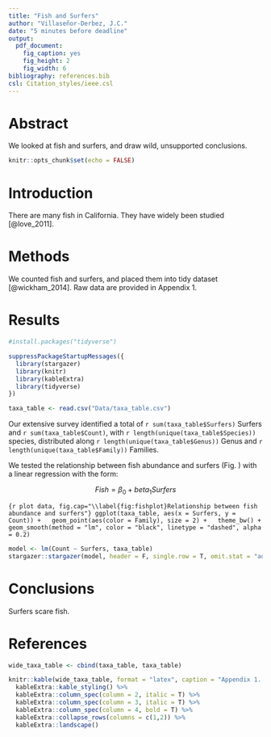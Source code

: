 ```yaml
---
title: "Fish and Surfers"
author: "Villaseñor-Derbez, J.C."
date: "5 minutes before deadline"
output: 
  pdf_document: 
    fig_caption: yes
    fig_height: 2
    fig_width: 6
bibliography: references.bib
csl: Citation_styles/ieee.csl
---
```


# Abstract

We looked at fish and surfers, and draw wild, unsupported conclusions.

```r
knitr::opts_chunk$set(echo = FALSE)
```

# Introduction

There are many fish in California. They have widely been studied [@love_2011].

# Methods

We counted fish and surfers, and placed them into tidy dataset [@wickham_2014]. Raw data are provided in Appendix 1.

# Results

```r
#install.packages("tidyverse")

suppressPackageStartupMessages({
  library(stargazer)
  library(knitr)
  library(kableExtra)
  library(tidyverse)
})
```

```r
taxa_table <- read.csv("Data/taxa_table.csv")
```

Our extensive survey identified a total of `r sum(taxa_table$Surfers)` Surfers and `r sum(taxa_table$Count)`, with `r length(unique(taxa_table$Species))` species, distributed along `r length(unique(taxa_table$Genus))` Genus and `r length(unique(taxa_table$Family))` Families. 

We tested the relationship between fish abundance and surfers (Fig. \ref{fig:fishplot}) with a linear regression with the form:

$$Fish = \beta_0 + beta_1Surfers$$

```{r plot data, fig.cap="\\label{fig:fishplot}Relationship between fish abundance and surfers"}
ggplot(taxa_table, aes(x = Surfers, y = Count)) +
  geom_point(aes(color = Family), size = 2) +
  theme_bw() +
  geom_smooth(method = "lm", color = "black", linetype = "dashed", alpha = 0.2)
```

\clearpage

```r
model <- lm(Count ~ Surfers, taxa_table)
stargazer::stargazer(model, header = F, single.row = T, omit.stat = "adj.rsq", title = "My results table!")
```

# Conclusions

Surfers scare fish.

# References

<div id="refs"></div>

\clearpage

```r
wide_taxa_table <- cbind(taxa_table, taxa_table)

knitr::kable(wide_taxa_table, format = "latex", caption = "Appendix 1. Table with raw data") %>% 
  kableExtra::kable_styling() %>% 
  kableExtra::column_spec(column = 2, italic = T) %>% 
  kableExtra::column_spec(column = 3, italic = T) %>% 
  kableExtra::column_spec(column = 4, bold = T) %>% 
  kableExtra::collapse_rows(columns = c(1,2)) %>% 
  kableExtra::landscape()
```


